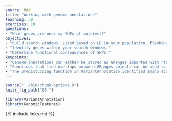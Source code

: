 ```yaml
---
source: Rmd
title: "Working with genome annotations"
teaching: 30
exercises: 10
questions:
- "What genes are near my SNPs of interest?"
objectives:
- "Build search windows, sized based on LD in your population, flanking SNPs of interest."
- "Identify genes within your search windows."
- "Determine functional consequences of SNPs."
keypoints:
- "Genome annotations can either be stored as GRanges imported with rtracklayer, or as TxDb imported with GenomicFeatures."
- "Functions that find overlaps between GRanges objects can be used to identify genes near SNPs."
- "The predictCoding function in VariantAnnotation identified amino acid changes caused by SNPs."
---
```


```r
source("../bin/chunk-options.R")
knitr_fig_path("05-")
```


```r
library(VariantAnnotation)
library(GenomicFeatures)
```





{% include links.md %}
